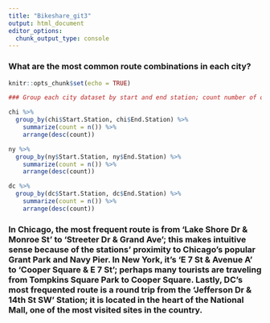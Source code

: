 ```yaml
---
title: "Bikeshare_git3"
output: html_document
editor_options:
  chunk_output_type: console
---
```


### What are the most common route combinations in each city?

```r
knitr::opts_chunk$set(echo = TRUE)
```

```r
### Group each city dataset by start and end station; count number of occurrences for grouped values; arrange from greatest to least.

chi %>%
  group_by(chi$Start.Station, chi$End.Station) %>%
    summarize(count = n()) %>%
    arrange(desc(count))

ny %>%
  group_by(ny$Start.Station, ny$End.Station) %>%
    summarize(count = n()) %>%
    arrange(desc(count))

dc %>%
  group_by(dc$Start.Station, dc$End.Station) %>%
    summarize(count = n()) %>%
    arrange(desc(count))
```

### In Chicago, the most frequent route is from 'Lake Shore Dr & Monroe St' to 'Streeter Dr & Grand Ave'; this makes intuitive sense because of the stations' proximity to Chicago's popular Grant Park and Navy Pier. In New York, it's 'E 7 St & Avenue A' to 'Cooper Square & E 7 St'; perhaps many tourists are traveling from Tompkins Square Park to Cooper Square. Lastly, DC's most frequented route is a round trip from the 'Jefferson Dr & 14th St SW' Station; it is located in the heart of the National Mall, one of the most visited sites in the country.
